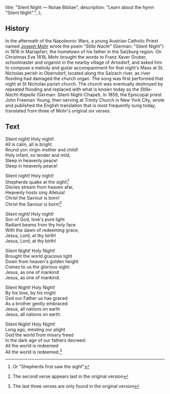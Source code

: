   title: "Silent Night — Notae Bibliae",
  description: "Learn about the hymn \"Silent Night\".",
};

<Initial text="Silent Night" />

## History

In the aftermath of the Napoleonic Wars, a young Austrian Catholic Priest named [Joseph Mohr](/liturgy/music/composers/joseph-mohr) wrote the poem *"Stille Nacht"* (German: "Silent Night") in 1816 in Mariapfarr, the hometown of his father in the Salzburg region. On Christmas Eve 1818, Mohr brought the words to Franz Xaver Gruber, schoolmaster and organist in the nearby village of Arnsdorf, and asked him to compose a melody and guitar accompaniment for that night's Mass at St. Nicholas perish in Oberndorf, located along the Salzach river, as river flooding had damaged the church organ. The song was first performed that night at St Nicholas parish church. The church was eventually destroyed by repeated flooding and replaced with what is known today as the *Stille-Nacht-Kapelle* (German: Silent-Night-Chapel). In 1859, the Episcopal priest John Freeman Young, then serving at Trinity Church in New York City, wrote and published the English translation that is most frequently sung today, translated from three of Mohr's original six verses.

## Text

Silent night! Holy night!<br/>
All is calm, all is bright<br/>
Round yon virgin mother and child!<br/>
Holy infant, so tender and mild,<br/>
Sleep in heavenly peace!<br/>
Sleep in heavenly peace!

Silent night! Holy night!<br/>
Shepherds quake at the sight![^1]<br/>
Glories stream from heaven afar,<br/>
Heavenly hosts sing Alleluia!<br/>
Christ the Saviour is born!<br/>
Christ the Saviour is born![^2]

Silent night! Holy night!<br/>
Son of God, love's pure light<br/>
Radiant beams from thy holy face<br/>
With the dawn of redeeming grace,<br/>
Jesus, Lord, at thy birth!<br/>
Jesus, Lord, at thy birth!

Silent Night! Holy Night!<br/>
Brought the world gracious light<br/>
Down from heaven's golden height<br/>
Comes to us the glorious sight:<br/>
Jesus, as one of mankind<br/>
Jesus, as one of mankind.

Silent Night! Holy Night!<br/>
By his love, by his might<br/>
God our Father us has graced<br/>
As a brother gently embraced<br/>
Jesus, all nations on earth<br/>
Jesus, all nations on earth.

Silent Night! Holy Night!<br/>
Long ago, minding our plight<br/>
God the world from misery freed<br/>
In the dark age of our fathers decreed:<br/>
All the world is redeemed<br/>
All the world is redeemed.[^3]

[^1]: Or "Shepherds first saw the sight"
[^2]: The second verse appears last in the original version
[^3]: The last three verses are only found in the original version
